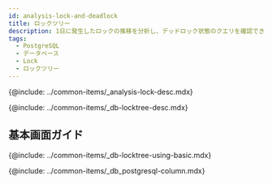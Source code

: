 ```yaml
---
id: analysis-lock-and-deadlock
title: ロックツリー
description: 1日に発生したロックの推移を分析し、デッドロック状態のクエリを確認できます。
tags:
  - PostgreSQL
  - データベース
  - Lock
  - ロックツリー
---
```



<Note product='PostgreSQL' link='../postgresql-v1/analysis-lock-and-deadlock' />

<!-- 概要 -->

{@include: ../common-items/_analysis-lock-desc.mdx}

<!-- ロックツリー -->

{@include: ../common-items/_db-locktree-desc.mdx}

## 基本画面ガイド

{@include: ../common-items/_db-locktree-using-basic.mdx} 

<!-- ロックツリーカラム情報 -->

{@include: ../common-items/_db_postgresql-column.mdx}
